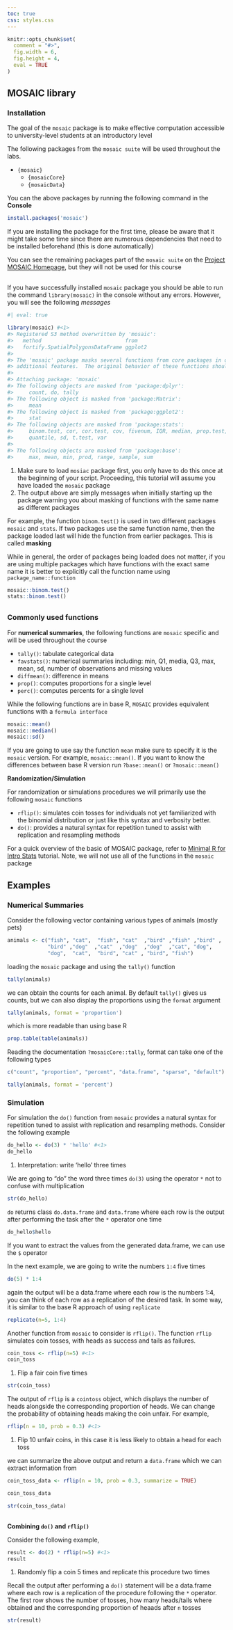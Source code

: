 ```yaml
---
toc: true
css: styles.css
---
```



```r
knitr::opts_chunk$set(
  comment = "#>",
  fig.width = 6,
  fig.height = 4,
  eval = TRUE
)
```

```{=html}
<style>
  .vertical-space {
    margin-bottom: 30px;
  }
</style>
```

## MOSAIC library


### Installation


The goal of the `mosaic` package is to make effective computation accessible to university-level students at an introductory level

The following packages from the `mosaic suite` will be used throughout the labs.

- `{mosaic}`
  - `{mosaicCore}`
  - `{mosaicData}`

You can the above packages by running the following command in the **Console**

```r
install.packages('mosaic')
```


:::callout-warning
If you are installing the package for the first time, please be aware that it might take some time since there are numerous dependencies that need to be installed beforehand (this is done automatically)
:::

You can see the remaining packages part of the `mosaic suite` on the [Project MOSAIC Homepage](http://www.mosaic-web.org/R-packages.html), but they will not be used for this course

::: vertical-space
:::


If you have successfully installed `mosaic` package you should be able to run the command  `library(mosaic)` in the console without any errors. However, you will see the following *messages*


```r
#| eval: true

library(mosaic) #<1>
#> Registered S3 method overwritten by 'mosaic':
#>   method                           from   
#>   fortify.SpatialPolygonsDataFrame ggplot2
#> 
#> The 'mosaic' package masks several functions from core packages in order to add 
#> additional features.  The original behavior of these functions should not be affected by this.  #<2>
#> 
#> Attaching package: 'mosaic'
#> The following objects are masked from 'package:dplyr':
#>     count, do, tally
#> The following object is masked from 'package:Matrix':
#>     mean
#> The following object is masked from 'package:ggplot2':
#>     stat
#> The following objects are masked from 'package:stats':
#>     binom.test, cor, cor.test, cov, fivenum, IQR, median, prop.test,
#>     quantile, sd, t.test, var
#>     
#> The following objects are masked from 'package:base':
#>     max, mean, min, prod, range, sample, sum
```
1. Make sure to load `mosiac` package first, you only have to do this once at the beginning of your script. Proceeding, this tutorial will assume you have loaded the `mosaic` package
2. The output above are simply messages when initially starting up the package warning you about masking of functions with the same name as different packages


For example, the function `binom.test()` is used in two different packages `mosaic` and `stats`. If two packages use the same function name, then the package loaded last will hide the function from earlier packages. This is called **masking**

While in general, the order of packages being loaded does not matter, if you are using multiple packages which have functions with the exact same name it is better to explicitly call the function name using `package_name::function`


```r
mosaic::binom.test()
stats::binom.test()
```


:::vertical-space
:::

### Commonly used functions

For **numerical summaries**, the following functions are `mosaic` specific and will be used throughout the course


- `tally()`: tabulate categorical data
- `favstats()`: numerical summaries including: min, Q1, media, Q3, max, mean, sd, number of observations and missing values
- `diffmean()`: difference in means
- `prop()`: computes proportions for a single level
- `perc()`: computes percents for a single level


While the following functions are in base R, `MOSAIC` provides equivalent functions with a `formula interface`


```r
mosaic::mean()
mosaic::median()
mosaic::sd()
```

If you are going to use say the function `mean` make sure to specify it is the `mosaic` version. For example, `mosaic::mean()`. If you want to know the differences between base R version \newline 
run `?base::mean()` or `?mosaic::mean()`


**Randomization/Simulation**

For randomization or simulations procedures we will primarily use the following `mosaic` functions

- `rflip()`: simulates coin tosses for individuals not yet familiarized with the binomial distribution or just like this syntax and verbosity better.
- `do()`: provides a natural syntax for repetition tuned to assist with replication and resampling methods


For a quick overview of the basic of MOSAIC package, refer to [Minimal R for Intro Stats](https://cran.r-project.org/web/packages/mosaic/vignettes/MinimalRgg.pdf) tutorial. Note, we will not use all of the functions in the `mosaic` package


## Examples

### Numerical Summaries

Consider the following vector containing various types of animals (mostly pets)

```r
animals <- c("fish", "cat",  "fish", "cat"  ,"bird" ,"fish" ,"bird" ,
             "bird" ,"dog"  ,"cat"  ,"dog"  ,"dog"  ,"cat", "dog",  
             "dog",  "cat",  "bird", "cat" , "bird", "fish")
```

loading the `mosaic` package and using the `tally()` function

```r
tally(animals)
```

we can obtain the counts for each animal. By default `tally()` gives us counts, but we can also display the proportions using the `format` argument

```r
tally(animals, format = 'proportion')
```

which is more readable than using base R

```r
prop.table(table(animals))
```


Reading the documentation `?mosaicCore::tally`, format can take one of the following types

```r
c("count", "proportion", "percent", "data.frame", "sparse", "default")
```


```r
tally(animals, format = 'percent')
```


### Simulation


For simulation the `do()` function from `mosaic` provides a natural syntax for repetition tuned to assist with replication and resampling methods. Consider the following example

```r
do_hello <- do(3) * 'hello' #<1>
do_hello
```
1. Interpretation: write 'hello' three times


We are going to "do" the word three times `do(3)` using the operator `*` not to confuse with multiplication 

```r
str(do_hello)
```

`do` returns class `do.data.frame` and `data.frame` where each row is the output after performing the task after the `*` operator one time

```r
do_hello$hello
```

If you want to extract the values from the generated data.frame, we can use the `$` operator


In the next example, we are going to write the numbers `1:4` five times

```r
do(5) * 1:4
```

again the output will be a data.frame where each row is the numbers 1:4, you can think of each row as a replication of the desired task. In some way, it is similar to the base R approach of using `replicate`

```r
replicate(n=5, 1:4)
```




Another function from `mosaic` to consider is `rflip()`. The function `rflip`
simulates coin tosses, with heads as success and tails as failures.

```r
coin_toss <- rflip(n=5) #<1>
coin_toss
```
1. Flip a fair coin five times


```r
str(coin_toss)
```

The output of `rflip` is a `cointoss` object, which displays the number of heads alongside the corresponding proportion of heads. We can change the probability of obtaining heads making the coin unfair. For example,

```r
rflip(n = 10, prob = 0.3) #<1>
```
1. Flip 10 unfair coins, in this case it is less likely to obtain a head for each toss


we can summarize the above output and return a `data.frame` which we can extract information from 

```r
coin_toss_data <- rflip(n = 10, prob = 0.3, summarize = TRUE)
```

```r
coin_toss_data
```

```r
str(coin_toss_data)
```


:::vertical-space
:::

**Combining `do()` and `rflip()`**

Consider the following example,

```r
result <- do(2) * rflip(n=5) #<1>
result
```
1. Randomly flip a coin 5 times and replicate this procedure two times


Recall the output after performing a `do()` statement will be a data.frame where each row is a replication of the procedure following the `*` operator. The first row shows the number of tosses, how many heads/tails where obtained and the corresponding proportion of heaads after `n` tosses

```r
str(result)
```











